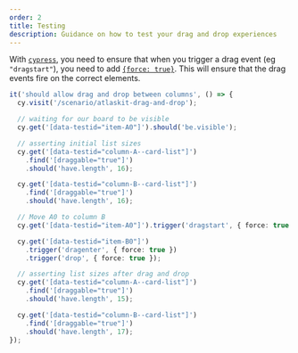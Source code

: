 ```yaml
---
order: 2
title: Testing
description: Guidance on how to test your drag and drop experiences
---
```


With [`cypress`](https://www.cypress.io/), you need to ensure that when you trigger a drag event (eg `"dragstart"`), you need to add [`{force: true}`](https://docs.cypress.io/guides/core-concepts/interacting-with-elements#Forcing). This will ensure that the drag events fire on the correct elements.

```ts
it('should allow drag and drop between columns', () => {
  cy.visit('/scenario/atlaskit-drag-and-drop');

  // waiting for our board to be visible
  cy.get('[data-testid="item-A0"]').should('be.visible');

  // asserting initial list sizes
  cy.get('[data-testid="column-A--card-list"]')
    .find('[draggable="true"]')
    .should('have.length', 16);

  cy.get('[data-testid="column-B--card-list"]')
    .find('[draggable="true"]')
    .should('have.length', 16);

  // Move A0 to column B
  cy.get('[data-testid="item-A0"]').trigger('dragstart', { force: true });

  cy.get('[data-testid="item-B0"]')
    .trigger('dragenter', { force: true })
    .trigger('drop', { force: true });

  // asserting list sizes after drag and drop
  cy.get('[data-testid="column-A--card-list"]')
    .find('[draggable="true"]')
    .should('have.length', 15);

  cy.get('[data-testid="column-B--card-list"]')
    .find('[draggable="true"]')
    .should('have.length', 17);
});
```
